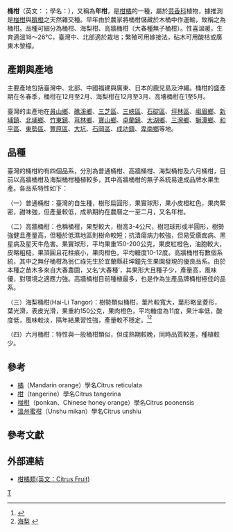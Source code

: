 {{Speciesbox 
| taxon = Citrus tankan
| image = Citrus tankan.jpg
| image_caption = Citrus tankan
| binomial_authority = [[早田文藏|Hayata]]
}}

'''桶柑'''（英文：{{lang|en|tankan}}；學名：{{lang|la|''Citrus tankan''}}），又稱為'''年柑'''，是[[柑橘|柑橘]]的一種，屬於[[芸香科|芸香科]]植物，據推測是[[椪柑|椪柑]]與[[臍橙|臍橙]]之天然雜交種。早年由於農家將桶柑儲藏於木桶中作運輸，故稱之為桶柑。品種可細分為桶柑、海梨柑、高牆桶柑（大春種無子桶柑）。性喜溫暖，生育適溫18～26℃，臺灣中、北部適於栽培；繁殖可用嫁接法，砧木可用酸桔或廣東木黎檬。

== 產期與產地 ==
主要產地包括臺灣中、北部、中國福建與廣東、日本的鹿兒島及沖繩。桶柑的盛產期在冬春季，桶柑在12月至2月、海梨柑在12月至3月、高墻桶柑在1至5月。

臺灣的主產地在[[員山鄉|員山鄉]]、[[礁溪鄉|礁溪鄉]]、[[三芝區|三芝區]]、[[三峽區|三峽區]]、[[石碇區|石碇區]]、[[坪林區|坪林區]]、[[峨眉鄉|峨眉鄉]]、[[新埔鎮|新埔鎮]]、[[北埔鄉|北埔鄉]]、[[竹東鎮|竹東鎮]]、[[芎林鄉|芎林鄉]]、[[寶山鄉_(台灣)|寶山鄉]]、[[卓蘭鎮|卓蘭鎮]]、[[大湖鄉_(臺灣)|大湖鄉]]、[[三灣鄉_(臺灣)|三灣鄉]]、[[獅潭鄉|獅潭鄉]]、[[和平區_(臺中市)|和平區]]、[[東勢區|東勢區]]、[[豐原區|豐原區]]、[[大坑風景區|大坑]]、[[石岡區|石岡區]]、[[成功鎮|成功鎮]]、[[卑南鄉|卑南鄉]]等地。

== 品種 ==
臺灣的桶柑約有四個品系，分別為普通桶柑、高牆桶柑、海梨桶柑及六月桶柑，目前以高牆桶柑及海梨桶柑種植較多，其中高牆桶柑的無子系統易達成品牌水果生產。各品系特性如下：

（一）普通桶柑：臺灣的自生種，樹形扁圓形，果實球形，果小皮橙紅色，果肉緊密，甜味強，但產量較低，成熟期約在農曆之一至二月，又名年柑。

（二）高牆桶柑：也稱桶柑，果型較大，樹高3-4公尺，樹冠球形或半圓形，樹勢強健且產量高，但種於低濕地區則樹命較短；抗潰瘍病力較強，但易受瘡痂病、黑星病及星天牛危害。果實球形，平均果重150-200公克，果皮紅橙色，油胞較大，皮略粗糙，果頂圓且花柱痕小，果肉橙色，平均糖度10-12度。高牆桶柑有數個系統，其中之無仔桶柑為翁仁祿先生於宜蘭縣莊坤鐘先生果園發現的優良品系。由於本種之苗木多來自大春農園，又名‘大春種’，其果形大且種子少，產量高，風味優，對環境之適應力強。高牆桶柑目前種植最多，也是作為生產品牌桶柑極佳的品系。

（三）海梨桶柑(Hai-Li Tangor)：樹勢類似桶柑，葉片較寬大，葉形略呈菱形，葉光滑，表皮光滑，果重約150公克，果肉橙色，平均糖度為11度，果汁率低，酸度低，風味較淡，隔年結果習性強，產量較不穩定。<ref>{{Cite web |url=http://agrapp.afa.gov.tw/citrus_sub.asp?parent_id=1&m_id=1&i_id=112 |title=海梨柑 |access-date=2011-02-20 |archive-url=https://web.archive.org/web/20160305200250/http://agrapp.afa.gov.tw/citrus_sub.asp?parent_id=1&m_id=1&i_id=112 |archive-date=2016-03-05 |dead-url=yes }}</ref><ref>[http://www.smes.tyc.edu.tw/~tree/new_page_48.htm 海梨] {{webarchive|url=https://web.archive.org/web/20090403060345/http://www.smes.tyc.edu.tw/~tree/new_page_48.htm |date=2009-04-03 }}</ref>

（四）六月桶柑：特性與一般桶柑類似，但成熟期較晚，同時品質較差，種植較少。

== 參考 ==
* [[橘|橘]]（Mandarin orange）學名Citrus reticulata
* [[柑|柑]]（tangerine）學名Citrus tangerina
* [[椪柑|椪柑]]（ponkan、Chinese honey orange）學名Citrus poonensis
* [[溫州蜜柑|溫州蜜柑]]（Unshu mikan）學名Citrus unshiu

== 參考文獻 ==
{{reflist}}

== 外部連結 ==
* [https://web.archive.org/web/20110902120916/http://bbs.shuiguo.org/simple/index.php?t4026.html 柑橘類(英文：Citrus Fruit)]

{{Citrus}}
{{Taxonbar|from=Q11113636}}
[[Category:柑橘屬|T]]